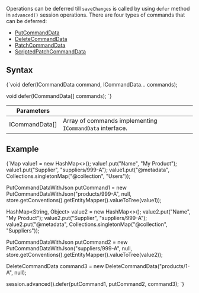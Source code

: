 
Operations can be deferred till `saveChanges` is called by using `defer` method in `advanced()` session operations. There are four types of commands that can be deferred:

- [PutCommandData](../../../glossary/put-command-data.mdx)
- [DeleteCommandData](../../../glossary/delete-command-data.mdx)
- [PatchCommandData](../../../glossary/patch-command-data.mdx)
- [ScriptedPatchCommandData](../../../glossary/scripted-patch-command-data.mdx)

## Syntax

<TabItem value="defer_1" label="defer_1">
<CodeBlock language="java">
{`void defer(ICommandData command, ICommandData... commands);

void defer(ICommandData[] commands);
`}
</CodeBlock>
</TabItem>

| Parameters | | |
| ------------- | ------------- | ----- |
| ICommandData[] | Array of commands implementing `ICommandData` interface. |

## Example

<TabItem value="defer_2" label="defer_2">
<CodeBlock language="java">
{`Map<String, Object> value1 = new HashMap<>();
value1.put("Name", "My Product");
value1.put("Supplier", "suppliers/999-A");
value1.put("@metadata", Collections.singletonMap("@collection", "Users"));

PutCommandDataWithJson putCommand1 =
    new PutCommandDataWithJson("products/999-A",
        null,
        store.getConventions().getEntityMapper().valueToTree(value1));

HashMap<String, Object> value2 = new HashMap<>();
value2.put("Name", "My Product");
value2.put("Supplier", "suppliers/999-A");
value2.put("@metadata", Collections.singletonMap("@collection", "Suppliers"));

PutCommandDataWithJson putCommand2 =
    new PutCommandDataWithJson("suppliers/999-A",
        null,
        store.getConventions().getEntityMapper().valueToTree(value2));

DeleteCommandData command3 = new DeleteCommandData("products/1-A", null);

session.advanced().defer(putCommand1, putCommand2, command3);
`}
</CodeBlock>
</TabItem>

